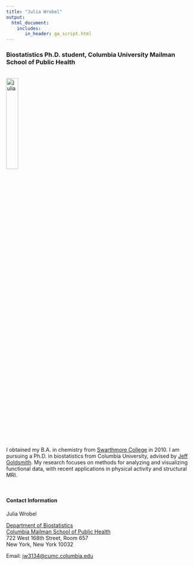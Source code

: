```yaml
---
title: "Julia Wrobel"
output: 
  html_document:
    includes:
       in_header: ga_script.html
---
```


<link rel="stylesheet" href="academicons.css"/>
<link rel="stylesheet" href="styles.css" type="text/css">


### Biostatistics Ph.D. student, Columbia University Mailman School of Public Health

<br><img src="images/julia3.jpg" alt="julia" style="width:25%"><br>

I obtained my B.A. in chemistry from [Swarthmore College](http://www.swarthmore.edu/) in 2010. I am pursuing a Ph.D. in biostatistics from Columbia University, advised by [Jeff Goldsmith](http://jeffgoldsmith.com/). My research focuses on methods for analyzing and visualizing functional data, with recent applications in physical activity and structural MRI. 

<br>

#### Contact Information

Julia Wrobel

[Department of Biostatistics](http://www.mailman.columbia.edu/academic-departments/biostatistics)  
[Columbia Mailman School of Public Health](http://www.mailman.columbia.edu/)  
722 West 168th Street, Room 657  
New York, New York 10032  

Email: [jw3134@cumc.columbia.edu](mailto:jw3134@cumc.columbia.edu)  
